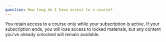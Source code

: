 ```yaml
---
question: How long do I have access to a course?
---
```


You retain access to a course only while your subscription is active. If your subscription ends, you will lose access to locked materials, but any content you've already unlocked will remain available.
